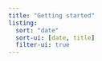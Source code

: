 ```yaml
---
title: "Getting started"
listing: 
  sort: "date"
  sort-ui: [date, title]
  filter-ui: true
---
```

